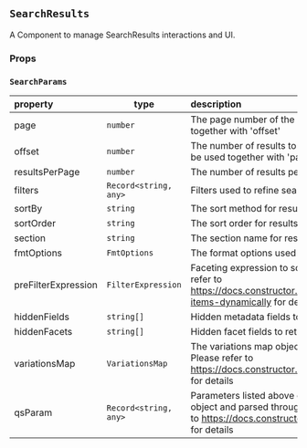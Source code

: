 
<Meta of={SearchResultsStories} />

## `SearchResults`
A Component to manage SearchResults interactions and UI.

<Canvas of={SearchResultsStories.Primary} />

### Props
<Controls />

### `SearchParams`
  | property              | type                     | description|
  | :---------------------| -------------------------| :--------- |
  | page                  | `number`                 | The page number of the results. Can't be used together with 'offset' |
  | offset                | `number`                 | The number of results to skip from the beginning. Can't be used together with 'page' |
  | resultsPerPage        | `number`                 | The number of results per page to return |
  | filters                | `Record<string, any>`    | Filters used to refine search |
  | sortBy                | `string`                 | The sort method for results |
  | sortOrder             | `string`                 | The sort order for results  |
  | section               | `string`                 | The section name for results, default 'Products'  |
  | fmtOptions            | `FmtOptions`             | The format options used to refine result groups  |
  | preFilterExpression   | `FilterExpression`       | Faceting expression to scope search results. Please refer to https://docs.constructor.io/rest_api/collections/#add-items-dynamically for details  |
  | hiddenFields          | `string[]`               | Hidden metadata fields to return  |
  | hiddenFacets          | `string[]`               | Hidden facet fields to return  |
  | variationsMap         | `VariationsMap`          | The variations map object to aggregate variations. Please refer to https://docs.constructor.io/rest_api/variations_mapping for details  |
  | qsParam               | `Record<string, any>`    | Parameters listed above can be serialized into a JSON object and parsed through this parameter. Please refer to https://docs.constructor.io/rest_api/search/queries for details  |

